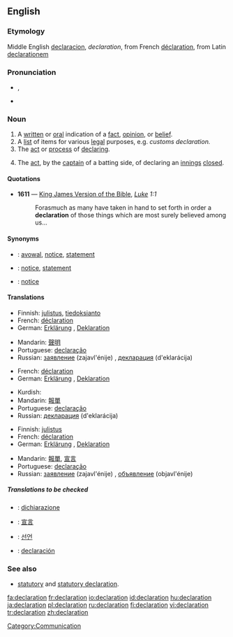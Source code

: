 ==English==

===Etymology===
Middle English [[declaracion]], ''declaration'', from French [[déclaration]], from Latin [[declarationem]]

===Pronunciation===
*{{IPA|/ˌdɛklæˈreɪʃən/}}, {{SAMPA|/dEkl{"r\eIS@n/}}
*{{rhymes|eɪʃǝn}}

===Noun===
{{en-noun}}

# A [[written]] or [[oral]] indication of a [[fact]], [[opinion]], or [[belief]].
# A [[list]] of items for various [[legal]] purposes, e.g. ''customs declaration.''
# The [[act]] or [[process]] of [[declare|declaring]].
# {{cricket}} The [[act]], by the [[captain]] of a batting side, of declaring an [[innings]] [[close]]d.

====Quotations====
*'''1611''' — [[w:King James Version of the Bible|King James Version of the Bible]], ''[[s:Bible (King James)/Luke|Luke]] 1:1''
*:Forasmuch as many have taken in hand to set forth in order a '''declaration''' of those things which are most surely believed among us...

====Synonyms====
*{{italbrac|written or oral indication}}: [[avowal]], [[notice]], [[statement]]
*{{italbrac|list of items for legal purposes}}: [[notice]], [[statement]]
*{{italbrac|act or process of declaring}}: [[notice]]

====Translations====
{{trans-top|A written or oral indication of a fact, opinion, or belief}}
*Finnish: [[julistus]], [[tiedoksianto]]
*French: [[déclaration]] {{f}}
*German: [[Erklärung]] {{f}}, [[Deklaration]] {{f}}
{{trans-mid}}
*Mandarin: [[聲明]]
*Portuguese: [[declaração]]
*Russian: [[заявление]] (zajavl'énije) {{n}}, [[декларация]] (d'eklarácija) {{f}}
{{trans-bottom}}

{{trans-top|A list of items for various legal purposes}}
*French: [[déclaration]] {{f}}
*German: [[Erklärung]] {{f}}, [[Deklaration]] {{f}}
{{trans-mid}}
*Kurdish: {{KUchar|[[به‌یان]]}}
*Mandarin: [[報單]]
*Portuguese: [[declaração]]
*Russian: [[декларация]] (d'eklarácija) {{f}}
{{trans-bottom}}

{{trans-top|The act or process of declaring}}
*Finnish: [[julistus]]
*French: [[déclaration]] {{f}}
*German: [[Erklärung]] {{f}}, [[Deklaration]] {{f}}
{{trans-mid}}
*Mandarin: [[報單]], [[宣言]]
*Portuguese: [[declaração]]
*Russian: [[заявление]] (zajavl'énije) {{n}}, [[объявление]] (objavl'énije) {{n}}
{{trans-bottom}}

{{trans-top|(cricket) The act, by the captain of a batting side, of declaring an innings closed}}
{{trans-mid}}
{{trans-bottom}}

=====Translations to be checked=====
{{checktrans}}
{{top}}
*{{ttbc|Italian}}: [[dichiarazione]] {{f}}
*{{ttbc|Japanese}}: [[宣言]]
*{{ttbc|Korean}}: [[선언]]
{{mid}}
*{{ttbc|Spanish}}: [[declaración]] {{f}}
{{bottom}}

===See also===
* [[statutory]] and [[statutory declaration]].

[[Category:Communication]]

[[fa:declaration]]
[[fr:declaration]]
[[io:declaration]]
[[id:declaration]]
[[hu:declaration]]
[[ja:declaration]]
[[pl:declaration]]
[[ru:declaration]]
[[fi:declaration]]
[[vi:declaration]]
[[tr:declaration]]
[[zh:declaration]]